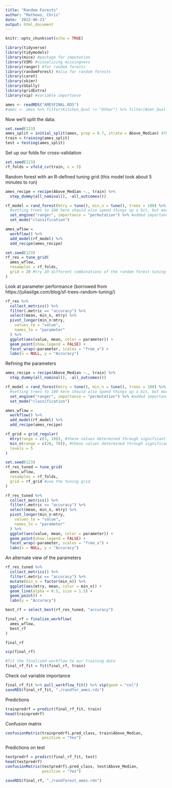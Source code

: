 ```yaml
---
title: "Random Forests"
author: "Mathews, Chris"
date: '2022-06-23'
output: html_document
---
```


```r
knitr::opts_chunk$set(echo = TRUE)
```

```r
library(tidyverse)
library(tidymodels)
library(mice) #package for imputation
library(VIM) #visualizing missingness
library(ranger) #for random forests
library(randomForest) #also for random forests
library(caret)
library(skimr)
library(GGally)
library(gridExtra)
library(vip) #variable importance
```

```r
ames <- readRDS("AMESFINAL.RDS")
#ames <- ames %>% filter(Kitchen_Qual != "Other") %>% filter(Bsmt_Qual != "Other")
```

Now we'll split the data.  
```r
set.seed(123) 
ames_split = initial_split(ames, prop = 0.7, strata = Above_Median) #70% in training
train = training(ames_split)
test = testing(ames_split)
```

Set up our folds for cross-validation  
```r
set.seed(123)
rf_folds = vfold_cv(train, v = 5)
```

Random forest with an R-defined tuning grid (this model took about 5 minutes to run)
```r
ames_recipe = recipe(Above_Median ~., train) %>%
  step_dummy(all_nominal(), -all_outcomes())

rf_model = rand_forest(mtry = tune(), min_n = tune(), trees = 100) %>% #add tuning of mtry and min_n parameters
  #setting trees to 100 here should also speed things up a bit, but more trees might be better
  set_engine("ranger", importance = "permutation") %>% #added importance metric
  set_mode("classification")

ames_wflow = 
  workflow() %>% 
  add_model(rf_model) %>% 
  add_recipe(ames_recipe)

set.seed(123)
rf_res = tune_grid(
  ames_wflow,
  resamples = rf_folds,
  grid = 20 #try 20 different combinations of the random forest tuning parameters
)
```

Look at parameter performance (borrowed from https://juliasilge.com/blog/sf-trees-random-tuning/)
```r
rf_res %>%
  collect_metrics() %>%
  filter(.metric == "accuracy") %>%
  select(mean, min_n, mtry) %>%
  pivot_longer(min_n:mtry,
    values_to = "value",
    names_to = "parameter"
  ) %>%
  ggplot(aes(value, mean, color = parameter)) +
  geom_point(show.legend = FALSE) +
  facet_wrap(~parameter, scales = "free_x") +
  labs(x = NULL, y = "Accuracy")
```

Refining the parameters  
```r
ames_recipe = recipe(Above_Median ~., train) %>%
  step_dummy(all_nominal(), -all_outcomes())

rf_model = rand_forest(mtry = tune(), min_n = tune(), trees = 100) %>% #add tuning of mtry and min_n parameters
  #setting trees to 100 here should also speed things up a bit, but more trees might be better
  set_engine("ranger", importance = "permutation") %>% #added importance metric
  set_mode("classification")

ames_wflow = 
  workflow() %>% 
  add_model(rf_model) %>% 
  add_recipe(ames_recipe)

rf_grid = grid_regular(
  mtry(range = c(3, 10)), #these values determined through significant trial and error
  min_n(range = c(20, 70)), #these values determined through significant trial and error
  levels = 5
)

set.seed(123)
rf_res_tuned = tune_grid(
  ames_wflow,
  resamples = rf_folds,
  grid = rf_grid #use the tuning grid
)
```


```r
rf_res_tuned %>%
  collect_metrics() %>%
  filter(.metric == "accuracy") %>%
  select(mean, min_n, mtry) %>%
  pivot_longer(min_n:mtry,
    values_to = "value",
    names_to = "parameter"
  ) %>%
  ggplot(aes(value, mean, color = parameter)) +
  geom_point(show.legend = FALSE) +
  facet_wrap(~parameter, scales = "free_x") +
  labs(x = NULL, y = "Accuracy")
```

An alternate view of the parameters  
```r
rf_res_tuned %>%
  collect_metrics() %>%
  filter(.metric == "accuracy") %>%
  mutate(min_n = factor(min_n)) %>%
  ggplot(aes(mtry, mean, color = min_n)) +
  geom_line(alpha = 0.5, size = 1.5) +
  geom_point() +
  labs(y = "Accuracy")
```

```r
best_rf = select_best(rf_res_tuned, "accuracy")

final_rf = finalize_workflow(
  ames_wflow,
  best_rf
)

final_rf
```


```r
vip(final_rf)
```


```r
#fit the finalized workflow to our training data
final_rf_fit = fit(final_rf, train)
```

Check out variable importance
```r
final_rf_fit %>% pull_workflow_fit() %>% vip(geom = "col")
saveRDS(final_rf_fit, "./randfor_ames.rds")
```

Predictions  
```r
trainpredrf = predict(final_rf_fit, train)
head(trainpredrf)
```

Confusion matrix
```r
confusionMatrix(trainpredrf$.pred_class, train$Above_Median, 
                positive = "Yes")
```

Predictions on test
```r
testpredrf = predict(final_rf_fit, test)
head(testpredrf)
confusionMatrix(testpredrf$.pred_class, test$Above_Median, 
                positive = "Yes")
```

```r
saveRDS(final_rf, "./randforest_ames.rds")
```

